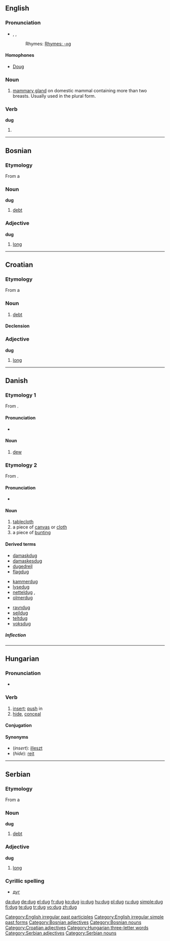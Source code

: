 ==English==

===Pronunciation===
* {{enPR|dŭg}}, {{IPA|/dʌɡ/}}, {{SAMPA|/dVg/}}
*: Rhymes: [[Rhymes:English:-ʌɡ|Rhymes: -ʌɡ]]

====Homophones====
* [[Doug]]

===Noun===
{{en-noun}}

# [[mammary gland]] on domestic mammal containing more than two breasts. Usually used in the plural form.

===Verb===
'''dug'''

# {{past of|[[dig]]}}

[[Category:English irregular past participles]]
[[Category:English irregular simple past forms]]

----

==Bosnian==

===Etymology===
From a {{proto|Slavic|dolg|lang=bs}}

===Noun===
'''dug''' {{m}}

# [[debt]]

===Adjective===
'''dug''' {{m}}

# [[long]]

[[Category:Bosnian adjectives]]
[[Category:Bosnian nouns]]

----

==Croatian==

===Etymology===
From a {{proto|Slavic|dolg|lang=hr}}

===Noun===
{{hr-noun|g=m|dugovi}}

# [[debt]]

====Declension====
{{hr-decl-noun
|dug|dugovi
|duga|dugova
|dugu|dugovima
|dug|dugove
|duže|dugove
|dugu|dugovima
|dugom|dugovima
}}

===Adjective===
'''dug''' {{m}}

# [[long]]

[[Category:Croatian adjectives]]

----

==Danish==
{{wikipedia|lang=da}}

===Etymology 1===
From {{etyl|non|da}} {{term|dǫgg||dew|lang=non}}.

====Pronunciation====
* {{IPA|/duɡ/|[d̥uɡ̊]|lang=da}}

====Noun====
{{da-noun|stem=dugg|en|-}}

# [[dew]]

===Etymology 2===
From {{etyl|non|da}} {{term|dúkr|lang=non}}.

====Pronunciation====
* {{IPA|/duːɡ/|[d̥uːˀ]|lang=da}}

====Noun====
{{da-noun|en|e}}

# [[tablecloth]] {{qualifier|a cloth used to cover and protect a table, especially for a dining table}}
# a piece of [[canvas]] or  [[cloth]]
# a piece of [[bunting]] {{qualifier|material from which flags are made}}

====Derived terms====
{{rel-top3|terms derived from "dug"}}
* [[damaskdug]] {{c}}
* [[damaskesdug]] {{c}}
* [[dugedrejl]] {{n}}
* [[flagdug]] {{c}}
{{rel-mid3}}
* [[kammerdug]] {{c}}
* [[lysedug]] {{c}}
* [[netteldug]] {{c}}, {{n}}
* [[olmerdug]] {{c}}
{{rel-mid3}}
* [[ravndug]] {{c}}
* [[sejldug]] {{c}}
* [[teltdug]] {{c}}
* [[voksdug]] {{c}}
{{rel-bottom}}

=====Inflection=====
{{da-noun-infl|en|e}}

----

==Hungarian==

===Pronunciation===
* {{IPA|/ˈdug/|lang=hu}}

===Verb===
{{infl|hu|verb}}

# [[insert]]; [[push]] in
# [[hide]], [[conceal]]

====Conjugation====
{{hu-conj-ok|dug|ott}}

====Synonyms====
* (''insert''): [[illeszt]]
* (''hide''): [[rejt]]

[[Category:Hungarian three-letter words]]

----

==Serbian==

===Etymology===
From a {{proto|Slavic|dolg|lang=sr}}

===Noun===
'''dug''' {{m}}

# [[debt]]

===Adjective===
'''dug''' {{m}}

# [[long]]

===Cyrillic spelling===
* [[дуг#Serbian|дуг]]

[[Category:Serbian adjectives]]
[[Category:Serbian nouns]]

[[da:dug]]
[[de:dug]]
[[el:dug]]
[[fr:dug]]
[[ko:dug]]
[[io:dug]]
[[hu:dug]]
[[pl:dug]]
[[ru:dug]]
[[simple:dug]]
[[fi:dug]]
[[te:dug]]
[[tr:dug]]
[[vo:dug]]
[[zh:dug]]